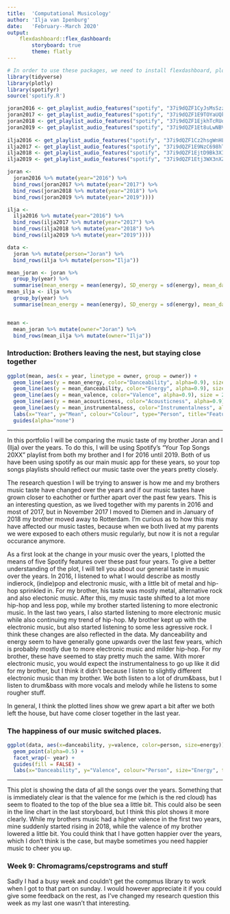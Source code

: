 ```yaml
---
title:  'Computational Musicology'
author: 'Ilja van Ipenburg'
date:   'February--March 2020'
output: 
    flexdashboard::flex_dashboard:
        storyboard: true
        theme: flatly
---
```


```r
# In order to use these packages, we need to install flexdashboard, plotly, and Cairo.
library(tidyverse)
library(plotly)
library(spotifyr)
source('spotify.R')

joran2016 <- get_playlist_audio_features("spotify", "37i9dQZF1CyJsMsSzzPflw")
joran2017 <- get_playlist_audio_features("spotify", "37i9dQZF1E9TOYaUQk6QFJ")
joran2018 <- get_playlist_audio_features("spotify", "37i9dQZF1EjkhTcRUoUqV5")
joran2019 <- get_playlist_audio_features("spotify", "37i9dQZF1Et8uLwNBVrvuH")
  
ilja2016 <- get_playlist_audio_features("spotify", "37i9dQZF1Cz2hsgWnHLGyO")
ilja2017 <- get_playlist_audio_features("spotify", "37i9dQZF1E9NzC698hTPFX")
ilja2018 <- get_playlist_audio_features("spotify", "37i9dQZF1EjtD9Bk3XI1ge")
ilja2019 <- get_playlist_audio_features("spotify", "37i9dQZF1Etj3WX3nXZqyP")

joran <- 
  joran2016 %>% mutate(year="2016") %>%
  bind_rows(joran2017 %>% mutate(year="2017") %>%
  bind_rows(joran2018 %>% mutate(year="2018") %>%
  bind_rows(joran2019 %>% mutate(year="2019"))))

ilja <- 
  ilja2016 %>% mutate(year="2016") %>%
  bind_rows(ilja2017 %>% mutate(year="2017") %>%
  bind_rows(ilja2018 %>% mutate(year="2018") %>%
  bind_rows(ilja2019 %>% mutate(year="2019"))))

data <- 
  joran %>% mutate(person="Joran") %>%
  bind_rows(ilja %>% mutate(person="Ilja"))

mean_joran <- joran %>%
  group_by(year) %>%
  summarise(mean_energy = mean(energy), SD_energy = sd(energy), mean_danceability = mean(danceability), SD_danceability = sd(danceability), mean_valence = mean(valence), SD_valence = sd(valence), mean_acousticness = mean(acousticness), mean_instrumentalness = mean(instrumentalness))
mean_ilja <- ilja %>%
  group_by(year) %>%
  summarise(mean_energy = mean(energy), SD_energy = sd(energy), mean_danceability = mean(danceability), SD_danceability = sd(danceability), mean_valence = mean(valence), SD_valence = sd(valence), mean_acousticness = mean(acousticness), mean_instrumentalness = mean(instrumentalness))


mean <-
  mean_joran %>% mutate(owner="Joran") %>%
  bind_rows(mean_ilja %>% mutate(owner="Ilja"))
```



### Introduction: Brothers leaving the nest, but staying close together
```r

ggplot(mean, aes(x = year, linetype = owner, group = owner)) +
  geom_line(aes(y = mean_energy, color="Danceability", alpha=0.9), size = 2) +
  geom_line(aes(y = mean_danceability, color="Energy", alpha=0.9), size = 2) +
  geom_line(aes(y = mean_valence, color="Valence", alpha=0.9), size = 2) +
  geom_line(aes(y = mean_acousticness, color="Acousticness", alpha=0.9), size = 2) +
  geom_line(aes(y = mean_instrumentalness, color="Instrumentalness", alpha=0.9), size = 2) +
  labs(x="Year", y="Mean", colour="Colour", type="Person", title="Feature means over the years") +
  guides(alpha="none")
```

***

In this portfolio I will be comparing the music taste of my brother Joran and I (Ilja) over the years. To do this, I will be using Spotify's "Your Top Songs 20XX" playlist from both my brother and I for 2016 until 2019. Both of us have been using spotify as our main music app for these years, so your top songs playlists should reflect our music taste over the years pretty closely.

The research question I will be trying to answer is how me and my brothers music taste have changed over the years and if our music tastes have grown closer to eachother or further apart over the past few years. This is an interesting question, as we lived together with my parents in 2016 and most of 2017, but in November 2017 I moved to Diemen and in January of 2018 my brother moved away to Rotterdam. I'm curious as to how this may have affected our music tastes, because when we both lived at my parents we were exposed to each others music regularly, but now it is not a regular occurance anymore.

As a first look at the change in your music over the years, I plotted the means of five Spotify features over these past four years. To give a better understanding of the plot, I will tell you about our general taste in music over the years. In 2016, I listened to what I would describe as mostly indierock, (indie)pop and electronic music, with a little bit of metal and hip-hop sprinkled in. For my brother, his taste was mostly metal, alternative rock and also electonic music. After this, my music taste shifted to a lot more hip-hop and less pop, while my brother started listening to more electronic music. In the last two years, I also started listening to more electronic music while also continuing my trend of hip-hop. My brother kept up with the electronic music, but also started listening to some less agressive rock. I think these changes are also reflected in the data. My danceability and energy seem to have generally gone upwards over the last few years, which is probably mostly due to more electronic music and milder hip-hop. For my brother, these have seemed to stay pretty much the same. With morer electronic music, you would expect the instrumentalness to go up like it did for my brother, but I think it didn't because I listen to slightly different electronic music than my brother. We both listen to a lot of drum&bass, but I listen to drum&bass with more vocals and melody while he listens to some rougher stuff.

In general, I think the plotted lines show we grew apart a bit after we both left the house, but have come closer together in the last year.

### The happiness of our music switched places.

```r
ggplot(data, aes(x=danceability, y=valence, color=person, size=energy)) +
  geom_point(alpha=0.5) +
  facet_wrap(~ year) +
  guides(fill = FALSE) +
  labs(x="Danceability", y="Valence", colour="Person", size="Energy", title="Valence and danceability over the years")

```

***

This plot is showing the data of all the songs over the years. Something that is immediately clear is that the valence for me (which is the red cloud) has seem to floated to the top of the blue sea a little bit. This could also be seen in the line chart in the last storyboard, but I think this plot shows it more clearly. While my brothers music had a higher valence in the first two years, mine suddenly started rising in 2018, while the valence of my brother lowered a little bit. You could think that I have gotten happier over the years, which I don't think is the case, but maybe sometimes you need happier music to cheer you up.

### Week 9: Chromagrams/cepstrograms and stuff

Sadly I had a busy week and couldn't get the compmus library to work when I got to that part on sunday. I would however appreciate it if you could give some feedback on the rest, as I've changed my research question this week as my last one wasn't that interesting.